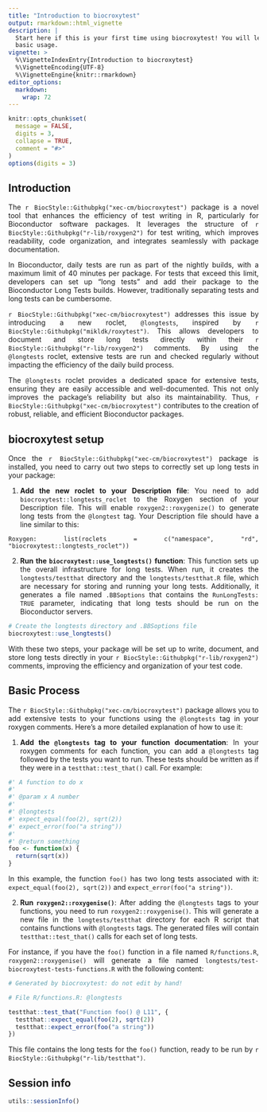```yaml
---
title: "Introduction to biocroxytest"
output: rmarkdown::html_vignette
description: |
  Start here if this is your first time using biocroxytest! You will learn about     
  basic usage.
vignette: >
  %\VignetteIndexEntry{Introduction to biocroxytest}
  %\VignetteEncoding{UTF-8}
  %\VignetteEngine{knitr::rmarkdown}
editor_options: 
  markdown: 
    wrap: 72
---
```


```{=html}
<style>
body {
text-align: justify}
</style>
```
```r
knitr::opts_chunk$set(
  message = FALSE,
  digits = 3,
  collapse = TRUE,
  comment = "#>"
)
options(digits = 3)
```


## Introduction

The `r BiocStyle::Githubpkg("xec-cm/biocroxytest")` package is a novel tool that enhances the efficiency of test writing in R, particularly for Bioconductor software packages. It leverages the structure of `r BiocStyle::Githubpkg("r-lib/roxygen2")` for test writing, which improves readability, code organization, and integrates seamlessly with package documentation.

In Bioconductor, daily tests are run as part of the nightly builds, with a maximum limit of 40 minutes per package. For tests that exceed this limit, developers can set up "long tests" and add their package to the Bioconductor Long Tests builds. However, traditionally separating tests and long tests can be cumbersome.

`r BiocStyle::Githubpkg("xec-cm/biocroxytest")` addresses this issue by introducing a new roclet, `@longtests`, inspired by `r BiocStyle::Githubpkg("mikldk/roxytest")`. This allows developers to document and store long tests directly within their `r BiocStyle::Githubpkg("r-lib/roxygen2")` comments. By using the `@longtests` roclet, extensive tests are run and checked regularly without impacting the efficiency of the daily build process.

The `@longtests` roclet provides a dedicated space for extensive tests, ensuring they are easily accessible and well-documented. This not only improves the package's reliability but also its maintainability. Thus, `r BiocStyle::Githubpkg("xec-cm/biocroxytest")`  contributes to the creation of robust, reliable, and efficient Bioconductor packages. 

## biocroxytest setup

Once the `r BiocStyle::Githubpkg("xec-cm/biocroxytest")` package is installed, you need to carry out two steps to correctly set up long tests in your package:

1. **Add the new roclet to your Description file**: You need to add `biocroxytest::longtests_roclet` to the Roxygen section of your Description file. This will enable `roxygen2::roxygenize()` to generate long tests from the `@longtest` tag. Your Description file should have a line similar to this:

```
Roxygen: list(roclets = c("namespace", "rd", "biocroxytest::longtests_roclet"))
```

2. **Run the `biocroxytest::use_longtests()` function**: This function sets up the overall infrastructure for long tests. When run, it creates the `longtests/testthat` directory and the `longtests/testthat.R` file, which are necessary for storing and running your long tests. Additionally, it generates a file named `.BBSoptions` that contains the `RunLongTests: TRUE` parameter, indicating that long tests should be run on the Bioconductor servers.

```r
# Create the longtests directory and .BBSoptions file
biocroxytest::use_longtests()
```

With these two steps, your package will be set up to write, document, and store long tests directly in your `r BiocStyle::Githubpkg("r-lib/roxygen2")` comments, improving the efficiency and organization of your test code.

## Basic Process

The `r BiocStyle::Githubpkg("xec-cm/biocroxytest")` package allows you to add extensive tests to your functions using the `@longtests` tag in your roxygen comments. Here's a more detailed explanation of how to use it:

1. **Add the `@longtests` tag to your function documentation**: In your roxygen comments for each function, you can add a `@longtests` tag followed by the tests you want to run. These tests should be written as if they were in a `testthat::test_that()` call. For example:

```r
#' A function to do x
#' 
#' @param x A number
#' 
#' @longtests 
#' expect_equal(foo(2), sqrt(2))
#' expect_error(foo("a string"))
#' 
#' @return something
foo <- function(x) {
  return(sqrt(x))
}
```

In this example, the function `foo()` has two long tests associated with it: `expect_equal(foo(2), sqrt(2))` and `expect_error(foo("a string"))`.

2. **Run `roxygen2::roxygenise()`**: After adding the `@longtests` tags to your functions, you need to run `roxygen2::roxygenise()`. This will generate a new file in the `longtests/testthat` directory for each R script that contains functions with `@longtests` tags. The generated files will contain `testthat::test_that()` calls for each set of long tests.

For instance, if you have the `foo()` function in a file named `R/functions.R`, `roxygen2::roxygenise()` will generate a file named `longtests/test-biocroxytest-tests-functions.R` with the following content:

```r
# Generated by biocroxytest: do not edit by hand!

# File R/functions.R: @longtests

testthat::test_that("Function foo() @ L11", {
  testthat::expect_equal(foo(2), sqrt(2))
  testthat::expect_error(foo("a string"))
})
```

This file contains the long tests for the `foo()` function, ready to be run by `r BiocStyle::Githubpkg("r-lib/testthat")`.

## Session info

```r
utils::sessionInfo()
```
